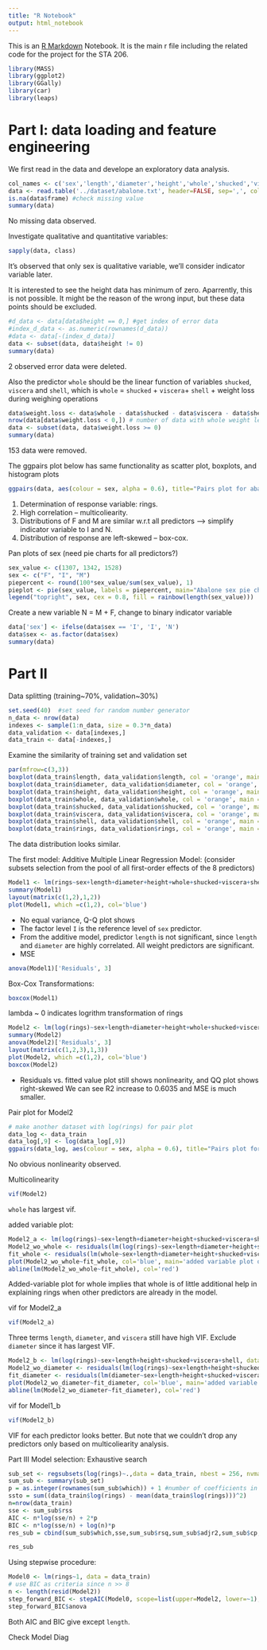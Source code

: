 ```yaml
---
title: "R Notebook"
output: html_notebook
---
```


This is an [R Markdown](http://rmarkdown.rstudio.com) Notebook. It is the main r file including the related code for the project for the STA 206.

```r
library(MASS)
library(ggplot2)
library(GGally)
library(car)
library(leaps)
```
# Part I: data loading and feature engineering
We first read in the data and develope an exploratory data analysis.
```r
col_names <- c('sex','length','diameter','height','whole','shucked','viscera','shell','rings')
data <- read.table('../dataset/abalone.txt', header=FALSE, sep=',', col.names= col_names)
is.na(data$frame) #check missing value 
summary(data)
```
No missing data observed.

Investigate qualitative and quantitative variables:
```r
sapply(data, class)
```
It's observed that only sex is qualitative variable, we'll consider indicator variable later.

It is interested to see the height data has minimum of zero. Aparrently, this is not possible. It might be the reason of the wrong input, but these data points should be excluded.
```r
#d_data <- data[data$height == 0,] #get index of error data 
#index_d_data <- as.numeric(rownames(d_data))
#data <- data[-(index_d_data)]
data <- subset(data, data$height != 0)
summary(data)
```
2 observed error data were deleted.

Also the predictor `whole` should be the linear function of variables `shucked`, `viscera` and `shell`, which is `whole` = `shucked` + `viscera`+ `shell` + weight loss during weighing operations 
```r
data$weight.loss <- data$whole - data$shucked - data$viscera - data$shell
nrow(data[data$weight.loss < 0,]) # number of data with whole weight less than sum of other three weights 
data <- subset(data, data$weight.loss >= 0)
summary(data)
```
153 data were removed.

The ggpairs plot below has same functionality as scatter plot, boxplots, and histogram plots 
```r
ggpairs(data, aes(colour = sex, alpha = 0.6), title="Pairs plot for abalone dataset") + theme_grey(base_size = 8)
```
1. Determination of response variable: rings. 
2. High correlation -- multicoliearity. 
3. Distributions of F and M are similar w.r.t all predictors --> simplify indicator variable to I and N.
4. Distribution of response are left-skewed -- box-cox.

Pan plots of sex (need pie charts for all predictors?)
```r
sex_value <- c(1307, 1342, 1528)
sex <- c("F", "I", "M")
piepercent <- round(100*sex_value/sum(sex_value), 1)
pieplot <- pie(sex_value, labels = piepercent, main="Abalone sex pie chart", col = rainbow(length(sex_value)))
legend("topright", sex, cex = 0.8, fill = rainbow(length(sex_value)))
```
Create a new variable N = M + F, change to binary indicator variable 
```r
data['sex'] <- ifelse(data$sex == 'I', 'I', 'N')
data$sex <- as.factor(data$sex)
summary(data)
```
# Part II
Data splitting (training~70%, validation~30%)
```r
set.seed(40)  #set seed for random number generator
n_data <- nrow(data)
indexes <- sample(1:n_data, size = 0.3*n_data)
data_validation <- data[indexes,]
data_train <- data[-indexes,]
```
Examine the similarity of training set and validation set
```r
par(mfrow=c(3,3))
boxplot(data_train$length, data_validation$length, col = 'orange', main = 'length', names=c('train', 'validation'))
boxplot(data_train$diameter, data_validation$diameter, col = 'orange', main = 'diameter', names=c('train', 'validation'))
boxplot(data_train$height, data_validation$height, col = 'orange', main = 'height', names=c('train', 'validation'))
boxplot(data_train$whole, data_validation$whole, col = 'orange', main = 'whole weight', names=c('train', 'validation'))
boxplot(data_train$shucked, data_validation$shucked, col = 'orange', main = 'shucked weight', names=c('train', 'validation'))
boxplot(data_train$viscera, data_validation$viscera, col = 'orange', main = 'viscera weight', names=c('train', 'validation'))
boxplot(data_train$shell, data_validation$shell, col = 'orange', main = 'shell weight', names=c('train', 'validation'))
boxplot(data_train$rings, data_validation$rings, col = 'orange', main = 'rings', names=c('train', 'validation'))
```
The data distribution looks similar. 

The first model: Additive Multiple Linear Regression Model: (consider subsets selection from the pool of all first-order effects of the 8 predictors)
```r
Model1 <- lm(rings~sex+length+diameter+height+whole+shucked+viscera+shell, data = data_train)
summary(Model1)
layout(matrix(c(1,2),1,2))
plot(Model1, which =c(1,2), col='blue')
```
- No equal variance, Q-Q plot shows
- The factor level `I` is the reference level of `sex` predictor.
- From the additive model, predictor `length` is not significant, since `length` and `diameter` are highly correlated. All weight predictors are significant.
- MSE
```r
anova(Model1)['Residuals', 3]
```
Box-Cox Transformations:
```r
boxcox(Model1)
```
lambda ~ 0 indicates logrithm transformation of rings 
```r
Model2 <- lm(log(rings)~sex+length+diameter+height+whole+shucked+viscera+shell, data = data_train)
summary(Model2)
anova(Model2)['Residuals', 3]
layout(matrix(c(1,2,3),1,3))
plot(Model2, which =c(1,2), col='blue')
boxcox(Model2)
```
- Residuals vs. fitted value plot still shows nonlinearity, and QQ plot shows right-skewed
We can see R2 increase to 0.6035 and MSE is much smaller.

Pair plot for Model2
```r
# make another dataset with log(rings) for pair plot
data_log <- data_train
data_log[,9] <- log(data_log[,9])
ggpairs(data_log, aes(colour = sex, alpha = 0.6), title="Pairs plot for data in training set after log-transformation") + theme_grey(base_size = 8)
```
No obvious nonlinearity observed.

Multicolinearity 
```r
vif(Model2)
```
`whole` has largest vif.

added variable plot:
```r
Model2_a <- lm(log(rings)~sex+length+diameter+height+shucked+viscera+shell, data = data_train)
Model2_wo_whole <- residuals(lm(log(rings)~sex+length+diameter+height+shucked+viscera+shell, data = data_train))
fit_whole <- residuals(lm(whole~sex+length+diameter+height+shucked+viscera+shell, data = data_train))
plot(Model2_wo_whole~fit_whole, col='blue', main='added variable plot of whole weight')
abline(lm(Model2_wo_whole~fit_whole), col='red')
```
Added-variable plot for whole implies that whole is of little additional help in explaining rings when other predictors are already in the model.

vif for Model2_a
```r
vif(Model2_a)
```
Three terms `length`, `diameter`, and `viscera` still have high VIF. Exclude `diameter` since it has largest VIF.
```r
Model2_b <- lm(log(rings)~sex+length+height+shucked+viscera+shell, data = data_train)
Model2_wo_diameter <- residuals(lm(log(rings)~sex+length+height+shucked+viscera+shell, data = data_train))
fit_diameter <- residuals(lm(diameter~sex+length+height+shucked+viscera+shell, data = data_train))
plot(Model2_wo_diameter~fit_diameter, col='blue', main='added variable plot of diameter')
abline(lm(Model2_wo_diameter~fit_diameter), col='red')
```
vif for Model1_b
```r
vif(Model2_b)
```
VIF for each predictor looks better. But note that we couldn't drop any predictors only based on multicoliearity analysis. 

Part III
Model selection: 
Exhaustive search
```r
sub_set <- regsubsets(log(rings)~.,data = data_train, nbest = 256, nvmax = 8, method="exhaustive")
sum_sub <- summary(sub_set)
p = as.integer(rownames(sum_sub$which)) + 1 #number of coefficients in each model: p
ssto = sum((data_train$log(rings) - mean(data_train$log(rings)))^2)
n=nrow(data_train)
sse <- sum_sub$rss
AIC <- n*log(sse/n) + 2*p
BIC <- n*log(sse/n) + log(n)*p
res_sub = cbind(sum_sub$which,sse,sum_sub$rsq,sum_sub$adjr2,sum_sub$cp,BIC,aic)

res_sub
```

Using stepwise procedure:
```r
Model0 <- lm(rings~1, data = data_train)
# use BIC as criteria since n >> 8
n <- length(resid(Model2))
step_forward_BIC <- stepAIC(Model0, scope=list(upper=Model2, lower=~1), direction="both", k=log(n))
step_forward_BIC$anova
```
Both AIC and BIC give except `length`.

Check Model Diag 








